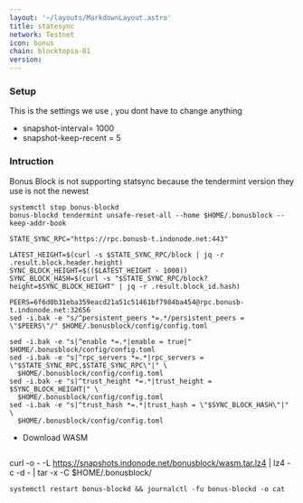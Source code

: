 ```yaml
---
layout: '~/layouts/MarkdownLayout.astro'
title: statesync
network: Testnet
icon: bonus
chain: blocktopia-01
version: 
---
```

### Setup
This is the settings we use , you dont have to change anything

- snapshot-interval= 1000
- snapshot-keep-recent = 5

### Intruction

Bonus Block is not supporting statsync because the tendermint version they use is not the newest

```
systemctl stop bonus-blockd
bonus-blockd tendermint unsafe-reset-all --home $HOME/.bonusblock --keep-addr-book

STATE_SYNC_RPC="https://rpc.bonusb-t.indonode.net:443"

LATEST_HEIGHT=$(curl -s $STATE_SYNC_RPC/block | jq -r .result.block.header.height)
SYNC_BLOCK_HEIGHT=$(($LATEST_HEIGHT - 1000))
SYNC_BLOCK_HASH=$(curl -s "$STATE_SYNC_RPC/block?height=$SYNC_BLOCK_HEIGHT" | jq -r .result.block_id.hash)

PEERS=6f6d0b31eba359eacd21a51c51461bf7984ba454@rpc.bonusb-t.indonode.net:32656 
sed -i.bak -e "s/^persistent_peers *=.*/persistent_peers = \"$PEERS\"/" $HOME/.bonusblock/config/config.toml

sed -i.bak -e "s|^enable *=.*|enable = true|" $HOME/.bonusblock/config/config.toml
sed -i.bak -e "s|^rpc_servers *=.*|rpc_servers = \"$STATE_SYNC_RPC,$STATE_SYNC_RPC\"|" \
  $HOME/.bonusblock/config/config.toml
sed -i.bak -e "s|^trust_height *=.*|trust_height = $SYNC_BLOCK_HEIGHT|" \
  $HOME/.bonusblock/config/config.toml
sed -i.bak -e "s|^trust_hash *=.*|trust_hash = \"$SYNC_BLOCK_HASH\"|" \
  $HOME/.bonusblock/config/config.toml
```

- Download WASM
```

```
curl -o - -L https://snapshots.indonode.net/bonusblock/wasm.tar.lz4 | lz4 -c -d - | tar -x -C $HOME/.bonusblock/
```
systemctl restart bonus-blockd && journalctl -fu bonus-blockd -o cat
```